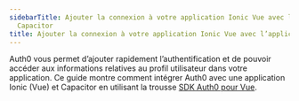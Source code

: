 ```yaml
---
sidebarTitle: Ajouter la connexion à votre application Ionic Vue avec l’application
  Capacitor
title: Ajouter la connexion à votre application Ionic Vue avec l’application Capacitor
---
```


Auth0 vous permet d’ajouter rapidement l’authentification et de pouvoir accéder aux informations relatives au profil utilisateur dans votre application. Ce guide montre comment intégrer Auth0 avec une application Ionic (Vue) et Capacitor en utilisant la trousse [SDK Auth0 pour Vue](https://github.com/auth0/auth0-vue).